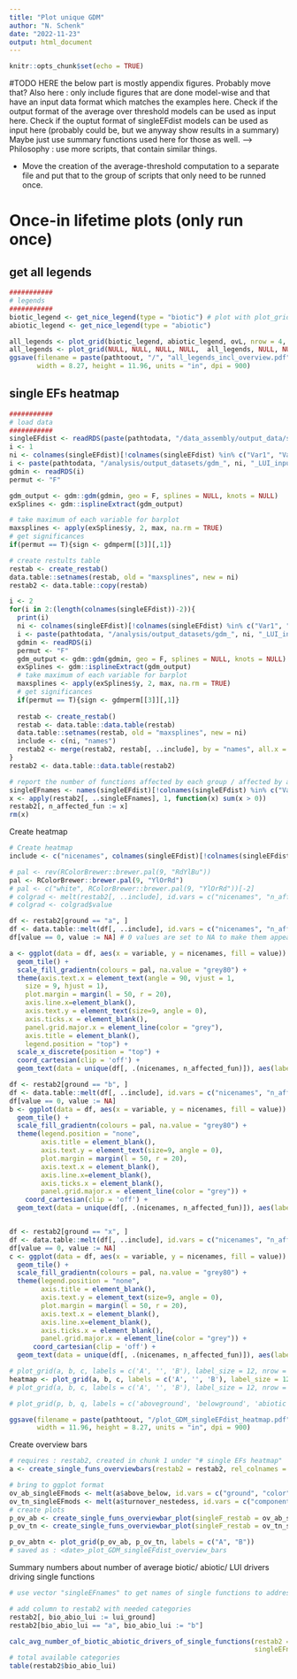 ```yaml
---
title: "Plot unique GDM"
author: "N. Schenk"
date: "2022-11-23"
output: html_document
---
```


```r
knitr::opts_chunk$set(echo = TRUE)
```







#TODO HERE
the below part is mostly appendix figures. 
Probably move that?
Also here : only include figures that are done model-wise and that have an input data format which matches the
examples here.
Check if the output format of the average over threshold models can be used as input here.
Check if the ouptut format of singleEFdist models can be used as input here (probably could be, but we anyway show results in a summary) Maybe just use summary functions used here for those as well.
--> Philosophy : use more scripts, that contain similar things.

- Move the creation of the average-threshold computation to a separate file and put that to the group of scripts that only need to be runned once.









# Once-in lifetime plots (only run once)

## get all legends
```r
###########
# legends
###########
biotic_legend <- get_nice_legend(type = "biotic") # plot with plot_grid(biotic_legend)
abiotic_legend <- get_nice_legend(type = "abiotic")

all_legends <- plot_grid(biotic_legend, abiotic_legend, ovL, nrow = 4, rel_heights = c(0.3, 0.3, 0.1, 0.1))
all_legends <- plot_grid(NULL, NULL, NULL, NULL,  all_legends, NULL, NULL, NULL, nrow = 3, rel_heights = c(0.1, 0.8, 0.1))
ggsave(filename = paste(pathtoout, "/", "all_legends_incl_overview.pdf", sep = ""), plot = all_legends, device=cairo_pdf,
       width = 8.27, height = 11.96, units = "in", dpi = 900)
```



## single EFs heatmap

```r
###########
# load data
###########
singleEFdist <- readRDS(paste(pathtodata, "/data_assembly/output_data/singleEFdist.rds", sep = "")) # already scaled
i <- 1
ni <- colnames(singleEFdist)[!colnames(singleEFdist) %in% c("Var1", "Var2")][i]
i <- paste(pathtodata, "/analysis/output_datasets/gdm_", ni, "_LUI_input.Rds", sep = "")
gdmin <- readRDS(i)
permut <- "F"

gdm_output <- gdm::gdm(gdmin, geo = F, splines = NULL, knots = NULL)
exSplines <- gdm::isplineExtract(gdm_output)

# take maximum of each variable for barplot
maxsplines <- apply(exSplines$y, 2, max, na.rm = TRUE)
# get significances
if(permut == T){sign <- gdmperm[[3]][,1]}

# create restults table
restab <- create_restab()
data.table::setnames(restab, old = "maxsplines", new = ni)
restab2 <- data.table::copy(restab)

i <- 2
for(i in 2:(length(colnames(singleEFdist))-2)){
  print(i)
  ni <- colnames(singleEFdist)[!colnames(singleEFdist) %in% c("Var1", "Var2")][i]
  i <- paste(pathtodata, "/analysis/output_datasets/gdm_", ni, "_LUI_input.Rds", sep = "")
  gdmin <- readRDS(i)
  permut <- "F"
  gdm_output <- gdm::gdm(gdmin, geo = F, splines = NULL, knots = NULL)
  exSplines <- gdm::isplineExtract(gdm_output)
  # take maximum of each variable for barplot
  maxsplines <- apply(exSplines$y, 2, max, na.rm = TRUE)
  # get significances
  if(permut == T){sign <- gdmperm[[3]][,1]}
  
  restab <- create_restab()
  restab <- data.table::data.table(restab)
  data.table::setnames(restab, old = "maxsplines", new = ni)
  include <- c(ni, "names")
  restab2 <- merge(restab2, restab[, ..include], by = "names", all.x = T)
}
restab2 <- data.table::data.table(restab2)

# report the number of functions affected by each group / affected by above- belowground / abiotic
singleEFnames <- names(singleEFdist)[!colnames(singleEFdist) %in% c("Var1", "Var2")]
x <- apply(restab2[, ..singleEFnames], 1, function(x) sum(x > 0))
restab2[, n_affected_fun := x]
rm(x)
```

Create heatmap
```r
# Create heatmap
include <- c("nicenames", colnames(singleEFdist)[!colnames(singleEFdist) %in% c("Var1", "Var2")], "n_affected_fun")

# pal <- rev(RColorBrewer::brewer.pal(9, "RdYlBu"))
pal <- RColorBrewer::brewer.pal(9, "YlOrRd")
# pal <- c("white", RColorBrewer::brewer.pal(9, "YlOrRd"))[-2]
# colgrad <- melt(restab2[, ..include], id.vars = c("nicenames", "n_affected_fun"))
# colgrad <- colgrad$value  

df <- restab2[ground == "a", ]
df <- data.table::melt(df[, ..include], id.vars = c("nicenames", "n_affected_fun"))
df[value == 0, value := NA] # 0 values are set to NA to make them appear grey in the plot

a <- ggplot(data = df, aes(x = variable, y = nicenames, fill = value)) +
  geom_tile() +
  scale_fill_gradientn(colours = pal, na.value = "grey80") +
  theme(axis.text.x = element_text(angle = 90, vjust = 1, 
    size = 9, hjust = 1),
    plot.margin = margin(l = 50, r = 20),
    axis.line.x=element_blank(),
    axis.text.y = element_text(size=9, angle = 0),
    axis.ticks.x = element_blank(),
    panel.grid.major.x = element_line(color = "grey"),
    axis.title = element_blank(),
    legend.position = "top") +
  scale_x_discrete(position = "top") +
  coord_cartesian(clip = 'off') +  
  geom_text(data = unique(df[, .(nicenames, n_affected_fun)]), aes(label = n_affected_fun, x = length(unique(df$variable)) + 1, y = nicenames), color="black", size=3, inherit.aes = FALSE)

df <- restab2[ground == "b", ]
df <- data.table::melt(df[, ..include], id.vars = c("nicenames", "n_affected_fun"))
df[value == 0, value := NA]
b <- ggplot(data = df, aes(x = variable, y = nicenames, fill = value)) +
  geom_tile() +
  scale_fill_gradientn(colours = pal, na.value = "grey80") +
  theme(legend.position = "none", 
        axis.title = element_blank(),
        axis.text.y = element_text(size=9, angle = 0),
        plot.margin = margin(l = 50, r = 20),
        axis.text.x = element_blank(),
        axis.line.x=element_blank(),
        axis.ticks.x = element_blank(),
        panel.grid.major.x = element_line(color = "grey")) +
    coord_cartesian(clip = 'off') +  
  geom_text(data = unique(df[, .(nicenames, n_affected_fun)]), aes(label = n_affected_fun, x = length(unique(df$variable)) + 1, y = nicenames), color="black", size=3, inherit.aes = FALSE)


df <- restab2[ground == "x", ]
df <- data.table::melt(df[, ..include], id.vars = c("nicenames", "n_affected_fun"))
df[value == 0, value := NA]
c <- ggplot(data = df, aes(x = variable, y = nicenames, fill = value)) +
  geom_tile() +
  scale_fill_gradientn(colours = pal, na.value = "grey80") +
  theme(legend.position = "none", 
        axis.title = element_blank(),
        axis.text.y = element_text(size=9, angle = 0),
        plot.margin = margin(l = 50, r = 20),
        axis.text.x = element_blank(),
        axis.line.x=element_blank(),
        axis.ticks.x = element_blank(),
        panel.grid.major.x = element_line(color = "grey")) +
      coord_cartesian(clip = 'off') +  
  geom_text(data = unique(df[, .(nicenames, n_affected_fun)]), aes(label = n_affected_fun, x = length(unique(df$variable)) + 1, y = nicenames), color="black", size=3, inherit.aes = FALSE)

# plot_grid(a, b, c, labels = c('A', '', 'B'), label_size = 12, nrow = 3, rel_heights = c(0.31, 0.51, 0.18), align = "v")
heatmap <- plot_grid(a, b, c, labels = c('A', '', 'B'), label_size = 12, nrow = 3, rel_heights = c(0.49, 0.42, 0.09), align = "v")
# plot_grid(a, b, c, labels = c('A', '', 'B'), label_size = 12, nrow = 3, rel_heights = c(0.58, 0.44, 0.10), align = "v") # grayscale with legend

# plot_grid(p, b, q, labels = c('aboveground', 'belowground', 'abiotic'), label_size = 12, nrow = 3, rel_heights = c(0.31, 0.51, 0.18), align = "v")

ggsave(filename = paste(pathtoout, "/plot_GDM_singleEFdist_heatmap.pdf", sep = ""), plot = heatmap, device=cairo_pdf,
       width = 11.96, height = 8.27, units = "in", dpi = 900)
```

Create overview bars
```r
# requires : restab2, created in chunk 1 under "# single EFs heatmap"
a <- create_single_funs_overviewbars(restab2 = restab2, rel_colnames = singleEFnames)

# bring to ggplot format
ov_ab_singleEFmods <- melt(a$above_below, id.vars = c("ground", "color"))
ov_tn_singleEFmods <- melt(a$turnover_nestedess, id.vars = c("component", "color"))
# create plots
p_ov_ab <- create_single_funs_overviewbar_plot(singleF_restab = ov_ab_singleEFmods, pos = "dodge")
p_ov_tn <- create_single_funs_overviewbar_plot(singleF_restab = ov_tn_singleEFmods, pos = "dodge")

p_ov_abtn <- plot_grid(p_ov_ab, p_ov_tn, labels = c("A", "B"))
# saved as : <date>_plot_GDM_singleEFdist_overview_bars
```

Summary numbers about number of average biotic/ abiotic/ LUI drivers driving
single functions
```r
# use vector "singleEFnames" to get names of single functions to address each column separately

# add column to restab2 with needed categories
restab2[, bio_abio_lui := lui_ground]
restab2[bio_abio_lui == "a", bio_abio_lui := "b"]

calc_avg_number_of_biotic_abiotic_drivers_of_single_functions(restab2 = restab2,
                                                              singleEFnames = singleEFnames)
# total available categories
table(restab2$bio_abio_lui)
```

